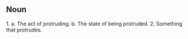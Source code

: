 == Noun ==

1. 
a. The act of protruding.
b. The state of being protruded.
2. Something that protrudes.